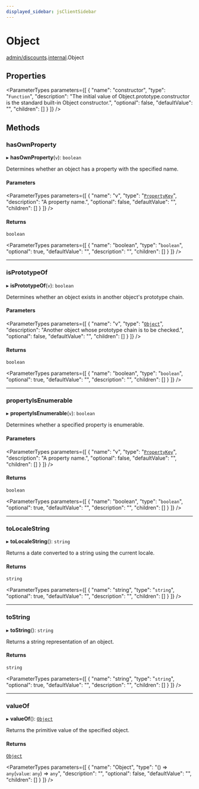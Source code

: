 ```yaml
---
displayed_sidebar: jsClientSidebar
---
```



# Object

[admin/discounts](../../modules/admin_discounts.mdx).[internal](../../admin_discounts/modules/admin_discounts.internal.mdx).Object

## Properties

<ParameterTypes parameters={[
  {
    "name": "constructor",
    "type": "`Function`",
    "description": "The initial value of Object.prototype.constructor is the standard built-in Object constructor.",
    "optional": false,
    "defaultValue": "",
    "children": []
  }
]} />

## Methods

### hasOwnProperty

▸ **hasOwnProperty**(`v`): `boolean`

Determines whether an object has a property with the specified name.

#### Parameters

<ParameterTypes parameters={[
  {
    "name": "v",
    "type": "[`PropertyKey`](../../admin_discounts/modules/admin_discounts.internal.mdx#propertykey)",
    "description": "A property name.",
    "optional": false,
    "defaultValue": "",
    "children": []
  }
]} />

#### Returns

`boolean`

<ParameterTypes parameters={[
  {
    "name": "boolean",
    "type": "`boolean`",
    "optional": true,
    "defaultValue": "",
    "description": "",
    "children": []
  }
]} />

___

### isPrototypeOf

▸ **isPrototypeOf**(`v`): `boolean`

Determines whether an object exists in another object's prototype chain.

#### Parameters

<ParameterTypes parameters={[
  {
    "name": "v",
    "type": "[`Object`](../../admin_discounts/modules/admin_discounts.internal.mdx#object)",
    "description": "Another object whose prototype chain is to be checked.",
    "optional": false,
    "defaultValue": "",
    "children": []
  }
]} />

#### Returns

`boolean`

<ParameterTypes parameters={[
  {
    "name": "boolean",
    "type": "`boolean`",
    "optional": true,
    "defaultValue": "",
    "description": "",
    "children": []
  }
]} />

___

### propertyIsEnumerable

▸ **propertyIsEnumerable**(`v`): `boolean`

Determines whether a specified property is enumerable.

#### Parameters

<ParameterTypes parameters={[
  {
    "name": "v",
    "type": "[`PropertyKey`](../../admin_discounts/modules/admin_discounts.internal.mdx#propertykey)",
    "description": "A property name.",
    "optional": false,
    "defaultValue": "",
    "children": []
  }
]} />

#### Returns

`boolean`

<ParameterTypes parameters={[
  {
    "name": "boolean",
    "type": "`boolean`",
    "optional": true,
    "defaultValue": "",
    "description": "",
    "children": []
  }
]} />

___

### toLocaleString

▸ **toLocaleString**(): `string`

Returns a date converted to a string using the current locale.

#### Returns

`string`

<ParameterTypes parameters={[
  {
    "name": "string",
    "type": "`string`",
    "optional": true,
    "defaultValue": "",
    "description": "",
    "children": []
  }
]} />

___

### toString

▸ **toString**(): `string`

Returns a string representation of an object.

#### Returns

`string`

<ParameterTypes parameters={[
  {
    "name": "string",
    "type": "`string`",
    "optional": true,
    "defaultValue": "",
    "description": "",
    "children": []
  }
]} />

___

### valueOf

▸ **valueOf**(): [`Object`](../../admin_discounts/modules/admin_discounts.internal.mdx#object)

Returns the primitive value of the specified object.

#### Returns

[`Object`](../../admin_discounts/modules/admin_discounts.internal.mdx#object)

<ParameterTypes parameters={[
  {
    "name": "Object",
    "type": "() => `any`(`value`: `any`) => `any`",
    "description": "",
    "optional": false,
    "defaultValue": "",
    "children": []
  }
]} />
